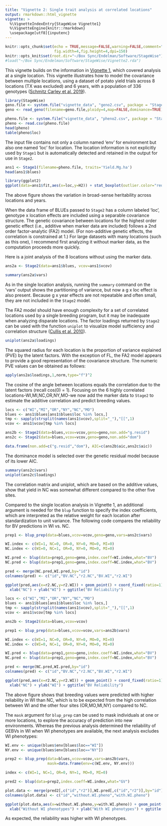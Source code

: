 ```yaml
---
title: "Vignette 2: Single trait analysis at correlated locations"
output: rmarkdown::html_vignette
vignette: >
  %\VignetteIndexEntry{StageWise Vignette1}
  %\VignetteEngine{knitr::rmarkdown}
  \usepackage[utf8]{inputenc}
---
```


```r
knitr::opts_chunk$set(echo = TRUE,message=FALSE,warning=FALSE,comment="##",
                      fig.width=4,fig.height=4,dpi=150)
knitr::opts_knit$set(root.dir="~/Box Sync/Endelman/Software/StageWise")
#load("~/Box Sync/Endelman/Software/StageWise/Vignette2.rda")
```

This vignette builds on the information in [Vignette 1](https://jendelman.github.io/StageWise/Vignette1.html), which covered analysis at a single location. This vignette illustrates how to model the covariance between multiple locations, using a dataset of potato yield trials across 8 locations (TX was excluded) and 6 years, with a population of 336 genotypes ([Schmitz Carley et al. 2019](https://doi.org/10.2135/cropsci2018.05.0314)). 

```r
library(StageWise)
geno.file <- system.file("vignette_data", "geno2.csv", package = "StageWise")
geno <- read_geno(filename=geno.file,ploidy=4,map=FALSE,dominance=TRUE)

pheno.file <- system.file("vignette_data", "pheno2.csv", package = "StageWise")
pheno <- read.csv(pheno.file)
head(pheno)
table(pheno$loc)
``` 

The input file contains not only a column named 'env' for environment but also one named 'loc' for location. The location information is not explicitly used by `Stage1` but is automatically detected and retained in the output for use in `Stage2`.

```r
ans1 <- Stage1(filename=pheno.file, traits='Yield.Mg.ha')
head(ans1$blues)

library(ggplot2)
ggplot(data=ans1$fit,aes(x=loc,y=H2)) + stat_boxplot(outlier.color="red") + xlab("Location") + ylab(expression(paste("Broad-sense ",H^2," (plot basis)")))
```

The above figure shows the variation in broad-sense heritability across locations and years. 

When the data frame of BLUEs passed to `Stage2` has a column labeled 'loc', genotype x location effects are included using a separable covariance structure. The genetic covariance between locations for the highest order genetic effect (i.e., additive when marker data are included) follows a 2nd order factor-analytic (FA2) model. (For non-additive genetic effects, the correlation is constrained at 1.) For large datasets with many locations (such as this one), I recommend first analyzing it without marker data, as the computation proceeds more quickly. 

Here is a joint analysis of the 8 locations without using the marker data.
```r
ans2a <- Stage2(data=ans1$blues, vcov=ans1$vcov)
```
```r
summary(ans2a$vars)
```

As in the single location analysis, running the `summary` command on the 'vars' output shows the partitioning of variance, but now a g x loc effect is also present. Because g x year effects are not repeatable and often small, they are not included in the `Stage2` model. 

The FA2 model should have enough complexity for a set of correlated locations used by a single breeding program, but it may be inadequate when analyzing disparate locations. The factor loadings returned by `Stage2` can be used with the function `uniplot` to visualize model sufficiency and correlation structure ([Cullis et al. 2010](https://doi.org/10.1139/G10-080)).

```r
uniplot(ans2a$loadings)
```

The squared radius for each location is the proportion of variance explained (PVE) by the latent factors. With the exception of FL, the FA2 model appears to provide a good representation of the covariance structure. The numeric PVE values can be obtained as follows:
```r
apply(ans2a$loadings,1,norm,type="f")^2
```

The cosine of the angle between locations equals the correlation due to the latent factors (recall cos(0) = 1). Focusing on the 6 highly correlated locations-WI,MI,NC,OR,NY,MO-we now add the marker data to `Stage2` to estimate the additive correlation and predict breeding values.

```r
locs <- c("WI","MI","OR","NY","NC","MO")
blues <- ans1$blues[ans1$blues$loc %in% locs,]
tmp <- sapply(strsplit(names(ans1$vcov),split="_"),"[[",1)
vcov <- ans1$vcov[tmp %in% locs]
```
```r
ans2b <- Stage2(data=blues,vcov=vcov,geno=geno,non.add="g.resid")
ans2c <- Stage2(data=blues,vcov=vcov,geno=geno,non.add="dom")
```

```r
data.frame(non.add=c("g.resid","dom"), AIC=c(ans2b$aic,ans2c$aic))
```

The dominance model is selected over the genetic residual model because of its lower AIC.

```r
summary(ans2c$vars)
uniplot(ans2c$loadings)
```

The correlation matrix and uniplot, which are based on the additive values, show that yield in NC was somewhat different compared to the other five sites. 

Compared to the single location analysis in Vignette 1, an additional argument is needed for the `blup` function to specify the index coefficients, which are interpreted as the relative weight for each location after standardization to unit variance. The following code compares the reliability for BV predictions in WI vs. NC. 

```r
prep1 <- blup_prep(data=blues,vcov=vcov,geno=geno,vars=ans2c$vars)

WI.index <- c(WI=1, NC=0, OR=0, NY=0, MO=0, MI=0)  
NC.index <- c(WI=0, NC=1, OR=0, NY=0, MO=0, MI=0)  

WI.pred <- blup(data=prep1,geno=geno,index.coeff=WI.index,what="BV")
NC.pred <- blup(data=prep1,geno=geno,index.coeff=NC.index,what="BV")

pred <- merge(NC.pred,WI.pred,by="id")
colnames(pred) <- c("id","BV.NC","r2.NC","BV.WI","r2.WI")

ggplot(pred,aes(x=r2.NC,y=r2.WI)) + geom_point() + coord_fixed(ratio=1) + xlim(0.3,0.8) + ylim(0.3,0.8) + geom_line(data=data.frame(x=c(0.3,0.8),y=c(0.3,0.8)),mapping=aes(x=x,y=y),linetype=2) + theme_bw() + 
  xlab("NC") + ylab("WI") + ggtitle("BV Reliability")
```


```r
locs <- c("WI","MI","OR","NY","NC","MO")
blues <- ans1$blues[ans1$blues$loc %in% locs,]
tmp <- sapply(strsplit(names(ans1$vcov),split="_"),"[[",1)
vcov <- ans1$vcov[tmp %in% locs]

ans2b <- Stage2(data=blues,vcov=vcov)

prep1 <- blup_prep(data=blues,vcov=vcov,vars=ans2b$vars)

WI.index <- c(WI=1, NC=0, OR=0, NY=0, MO=0, MI=0)  
NC.index <- c(WI=0, NC=1, OR=0, NY=0, MO=0, MI=0)  

WI.pred <- blup(data=prep1,geno=geno,index.coeff=WI.index,what="BV")
NC.pred <- blup(data=prep1,geno=geno,index.coeff=NC.index,what="BV")

pred <- merge(NC.pred,WI.pred,by="id")
colnames(pred) <- c("id","BV.NC","r2.NC","BV.WI","r2.WI")

ggplot(pred,aes(x=r2.NC,y=r2.WI)) + geom_point() + coord_fixed(ratio=1) + xlim(0.3,0.8) + ylim(0.3,0.8) + geom_line(data=data.frame(x=c(0.3,0.8),y=c(0.3,0.8)),mapping=aes(x=x,y=y),linetype=2) + theme_bw() + 
  xlab("NC") + ylab("WI") + ggtitle("BV Reliability")
```

The above figure shows that breeding values were predicted with higher reliability in WI than NC, which is to be expected from the high correlation between WI and the other four sites (OR,MO,MI,NY) compared to NC.

The `mask` argument for `blup_prep` can be used to mask individuals at one or more locations, to explore the accuracy of prediction into new environments. Whereas the previous analysis determined the reliability of GEBVs in WI when WI phenotypes are available, the next analysis excludes WI phenotypes: 

```r



WI.env <- unique(blues$env[blues$loc=="WI"])
NY.env <- unique(blues$env[blues$loc=="NY"])

prep2 <- blup_prep(data=blues,vcov=vcov,vars=ans2b$vars,
                   mask=data.frame(env=c(WI.env, NY.env)))

index <- c(WI=1, NC=1, OR=0, NY=1, MO=0, MI=0)  

pred2 <- blup(data=prep2,index.coeff=WI.index,what="GV")

plot.data <- merge(pred2[,c("id","r2")],WI.pred[,c("id","r2")],by="id")
colnames(plot.data) <- c("id","without.WI.pheno","with.WI.pheno")

ggplot(plot.data,aes(x=without.WI.pheno,y=with.WI.pheno)) + geom_point() + coord_fixed(ratio=1) + xlim(0.3,0.8) + ylim(0.3,0.8) + geom_line(data=data.frame(x=c(0.3,0.8),y=c(0.3,0.8)),mapping=aes(x=x,y=y),linetype=2) + theme_bw() + 
  xlab("Without WI phenotypes") + ylab("With WI phenotypes") + ggtitle("WI BV Reliability")
```

As expected, the reliability was higher with WI phenotypes.

